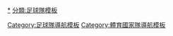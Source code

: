 [[分類:國家足球隊|*]]
[[分類:足球隊模板|分類:足球隊模板]]
[[Category:足球隊導航模板|Category:足球隊導航模板]]
[[Category:體育國家隊導航模板|Category:體育國家隊導航模板]]